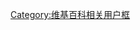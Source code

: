 {{Userbox
  |id       = [[File:Smiley head happy.svg|40px]]
  |id-c     = white
  |info     = 這個用戶認為自己是個新手，若做錯了什麼事[[:{{TALKSPACE}}:{{PAGENAME}}|'''請細心指教''']]，[[:Category:認為不要用嚴厲字詞來指責新手的維基人|不要用嚴厲字詞來指責]]。
  |info-c   = lightcyan
  |info-fc  = black
  |info-s   = 9
  |border-c = palegreen
  |border-s = 1
  |nocat = {{{nocat|}}}
  |usercategory = 認為不要用嚴厲字詞來指責新手的維基人
}}<noinclude>{{clear2}}{{自动分类|認為不要用嚴厲字詞來指責新手的維基人}}[[Category:维基百科相关用户框]]</noinclude>